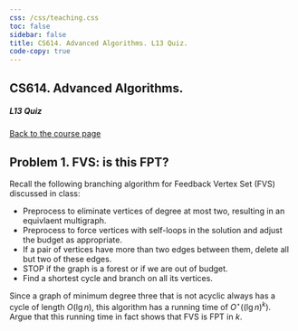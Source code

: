 ```yaml
---
css: /css/teaching.css
toc: false
sidebar: false
title: CS614. Advanced Algorithms. L13 Quiz.
code-copy: true
---
```


:::{.column-body-outset}

## CS614. Advanced Algorithms. 

##### L13 Quiz

[Back to the course page](../index.qmd)


:::{.callout-note icon="false"}

# Problem 1. FVS: is this FPT?

Recall the following branching algorithm for Feedback Vertex Set (FVS) discussed in class:

- Preprocess to eliminate vertices of degree at most two, resulting in an equivlaent multigraph.
- Preprocess to force vertices with self-loops in the solution and adjust the budget as appropriate.
- If a pair of vertices have more than two edges between them, delete all but two of these edges.
- STOP if the graph is a forest or if we are out of budget.
- Find a shortest cycle and branch on all its vertices.

Since a graph of minimum degree three that is not acyclic always has a cycle of length $O(\lg n)$, this algorithm has a running time of $O^\star((\lg n)^k)$. Argue that this running time in fact shows that FVS is FPT in $k$.

:::


:::
